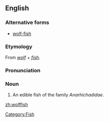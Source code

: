 ==English==
===Alternative forms===
*[[wolf-fish]]

===Etymology===
From ''[[wolf]]'' + ''[[fish]]''.

===Pronunciation===
{{IPA|/ˈwʊlffɪʃ/}}

===Noun===
{{en-noun|wolffish}}

# An edible fish of the family ''Anarhichadidae''.

[[Category:Fish]]

[[zh:wolffish]]